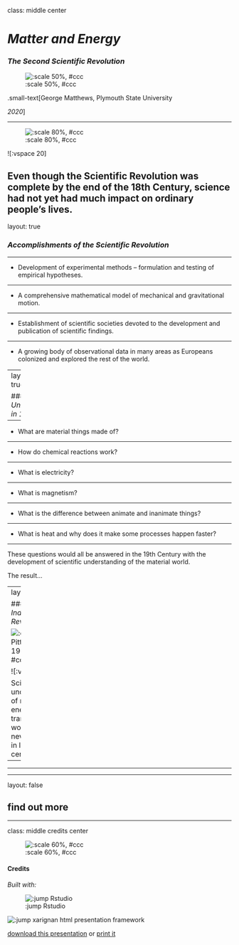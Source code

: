 class: middle center

# *Matter and Energy*

### *The Second Scientific Revolution*

![:scale 50%, #ccc](img/07/tesla.jpg)

.small-text[George Matthews, Plymouth State University

*2020*]

---

![:scale 80%, #ccc](img/07/pittsburgh-1800.jpg)

![:vspace 20]

Even though the Scientific Revolution was complete by the end of the 18th Century, science had not yet had much impact on ordinary people's lives.
---
layout: true

### *Accomplishments of the Scientific Revolution*

---

- Development of experimental methods -- formulation and testing of empirical hypotheses.

---

- A comprehensive mathematical model of mechanical and gravitational motion.

---

- Establishment of scientific societies devoted to the development and publication of scientific findings.

---

- A growing body of observational data in many areas as Europeans colonized and explored the rest of the world.

---
layout: true

### *Unknowns in 1800*

---

- What are material things made of?

---

- How do chemical reactions work?

---

- What is electricity?

---

- What is magnetism?

---

- What is the difference between animate and inanimate things?

---

- What is heat and why does it make some processes happen faster?

---

These questions would all be answered in the 19th Century with the development of scientific understanding of the material world.

The result...

---
layout: false

### *The Industrial Revolution*

![:captionpic Pittsburgh 1900, 70%, #ccc](img/07/pittsburgh-1900.jpg)

![:vspace 20]

Scientific understanding of matter and energy would transform the world as never before in less than a century.

---

---

---




layout: false

## find out more


---
class: middle credits center

![:scale 60%, #ccc](img/06/infinite-staircase.jpg)

#### Credits

*Built with:*

![:jump Rstudio](https://rstudio.com/products/rstudio/) 

![:jump xarignan](https://github.com/yihui/xaringan) html presentation framework 

[download this presentation](./pdf/06-slides.pdf) or [print it](./pdf/06-handout.pdf)

